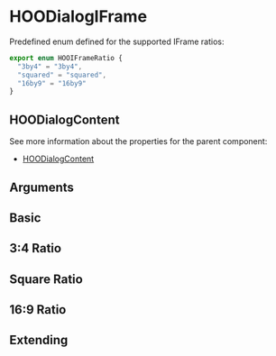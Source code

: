 
<Meta of={HooDialogIFrameStories} />

# HOODialogIFrame

Predefined enum defined for the supported IFrame ratios:

```ts
export enum HOOIFrameRatio {
  "3by4" = "3by4",
  "squared" = "squared",
  "16by9" = "16by9"
}
```

## HOODialogContent

See more information about the properties for the parent component:

* [HOODialogContent](?path=/docs/molecules-dialog-hoodialogcontent--basic)

## Arguments

<ArgTypes of={HOODialogIFrame} />


## Basic

<Canvas>
  <Story of={HooDialogIFrameStories.Basic} />
</Canvas>

## 3:4 Ratio

<Canvas>
  <Story of={HooDialogIFrameStories.$34Ratio} />
</Canvas>

## Square Ratio

<Canvas>
  <Story of={HooDialogIFrameStories.SquareRatio} />
</Canvas>

## 16:9 Ratio

<Canvas>
  <Story of={HooDialogIFrameStories.$169Ratio} />
</Canvas>

## Extending

<Canvas>
  <Story of={HooDialogIFrameStories.Extending} />
</Canvas>
